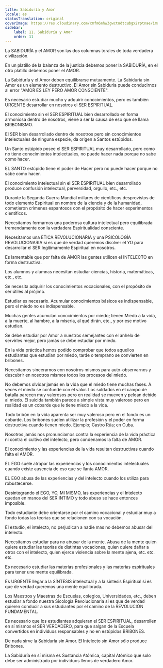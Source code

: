 ```yaml
---
title: Sabiduría y Amor
locale: es
statusTranslation: original
coverImage: https://res.cloudinary.com/xmfm6mhw3gwctndtcubgx2rptnae/image/upload/v1740337243/small_cover_educacion_fundamental_a051170f1c.webp
sidebar:
    label: 11. Sabiduría y Amor
    order: 11
---
```

La SABIDURÍA y el AMOR son las dos columnas torales de toda verdadera civilización.

En un platillo de la balanza de la justicia debemos poner la SABIDURÍA, en el otro platillo debemos poner el AMOR.

La Sabiduría y el Amor deben equilibrarse mutuamente. La Sabiduría sin Amor es un elemento destructivo. El Amor sin Sabiduría puede conducirnos al error "AMOR ES LEY PERO AMOR CONSCIENTE".

Es necesario estudiar mucho y adquirir conocimientos, pero es también URGENTE desarrollar en nosotros el SER ESPIRITUAL.

El conocimiento sin el SER ESPIRITUAL bien desarrollado en forma armoniosa dentro de nosotros, viene a ser la causa de eso que se llama BRIBONISMO.

El SER bien desarrollado dentro de nosotros pero sin conocimientos intelectuales de ninguna especie, da origen a Santos estúpidos.

Un Santo estúpido posee el SER ESPIRITUAL muy desarrollado, pero como no tiene conocimientos intelectuales, no puede hacer nada porque no sabe como hacer.

EL SANTO estúpido tiene el poder de Hacer pero no puede hacer porque no sabe como hacer.

El conocimiento intelectual sin el SER ESPIRITUAL bien desarrollado produce confusión intelectual, perversidad, orgullo, etc., etc.

Durante la Segunda Guerra Mundial millares de científicos desprovistos de todo elemento Espiritual en nombre de la ciencia y de la humanidad, cometieron crímenes espantosos con el propósito de hacer experimentos científicos.

Necesitamos formarnos una poderosa cultura intelectual pero equilibrada tremendamente con la verdadera Espiritualidad consciente.

Necesitamos una ETICA REVOLUCIONARIA y una PSICOLOGÍA REVOLUCIONARIA si es que de verdad queremos disolver el YO para desarrollar el SER legítimamente Espiritual en nosotros.

Es lamentable que por falta de AMOR las gentes utilicen el INTELECTO en forma destructiva.

Los alumnos y alumnas necesitan estudiar ciencias, historia, matemáticas, etc., etc.

Se necesita adquirir los conocimientos vocacionales, con el propósito de ser útiles al prójimo.

Estudiar es necesario. Acumular conocimientos básicos es indispensable, pero el miedo no es indispensable.

Muchas gentes acumulan conocimientos por miedo; tienen Miedo a la vida, a la muerte, al hambre, a la miseria, al qué dirán, etc., y por ese motivo estudian.

Se debe estudiar por Amor a nuestros semejantes con el anhelo de servirles mejor, pero jamás se debe estudiar por miedo.

En la vida práctica hemos podido comprobar que todos aquellos estudiantes que estudian por miedo, tarde o temprano se convierten en bribones.

Necesitamos sincerarnos con nosotros mismos para auto-observarnos y descubrir en nosotros mismos todos los procesos del miedo.

No debemos olvidar jamás en la vida que el miedo tiene muchas fases. A veces el miedo se confunde con el valor. Los soldados en el campo de batalla parecen muy valerosos pero en realidad se mueven y pelean debido al miedo. El suicida también parece a simple vista muy valeroso pero en realidad es un cobarde que le tiene miedo a la vida.

Todo bribón en la vida aparenta ser muy valeroso pero en el fondo es un cobarde. Los bribones suelen utilizar la profesión y el poder en forma destructiva cuando tienen miedo. Ejemplo; Castro Rúa; en Cuba.

Nosotros jamás nos pronunciamos contra la experiencia de la vida práctica ni contra el cultivo del intelecto, pero condenamos la falta de AMOR.

El conocimiento y las experiencias de la vida resultan destructivas cuando falta el AMOR.

EL EGO suele atrapar las experiencias y los conocimientos intelectuales cuando existe ausencia de eso que se llanta AMOR.

EL EGO abusa de las experiencias y del intelecto cuando los utiliza para robustecerse.

Desintegrando el EGO, YO, MI MISMO, las experiencias y el Intelecto quedan en manos del SER INTIMO y todo abuso se hace entonces imposible.

Todo estudiante debe orientarse por el camino vocacional y estudiar muy a fondo todas las teorías que se relacionen con su vocación.

El estudio, el intelecto, no perjudican a nadie mas no debemos abusar del intelecto.

Necesitamos estudiar para no abusar de la mente. Abusa de la mente quien quiere estudiar las teorías de distintas vocaciones, quien quiere dañar a otros con el intelecto, quien ejerce violencia sobre la mente ajena, etc. etc. etc.

Es necesario estudiar las materias profesionales y las materias espirituales para tener une mente equilibrada.

Es URGENTE llegar a la SÍNTESIS intelectual y a la síntesis Espiritual si es que de verdad queremos una mente equilibrada.

Los Maestros y Maestras de Escuelas, colegios, Universidades, etc., deben estudiar a fondo nuestra Sicología Revolucionaria si es que de verdad quieren conducir a sus estudiantes por el camino de la REVOLUCIÓN FUNDAMENTAL.

Es necesario que los estudiantes adquieran el SER ESPIRITUAL, desarrollen en sí mismos el SER VERDADERO, para que salgan de la Escuela convertidos en individuos responsables y no en estúpidos BRIBONES.

De nada sirve la Sabiduría sin Amor. El Intelecto sin Amor sólo produce Bribones.

La Sabiduría en sí misma es Sustancia Atómica, capital Atómico que solo debe ser administrado por individuos llenos de verdadero Amor.
